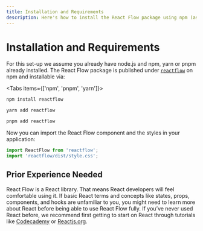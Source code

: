 ```yaml
---
title: Installation and Requirements
description: Here's how to install the React Flow package using npm (as reactflow), and how to include it in your own project
---
```


# Installation and Requirements

For this set-up we assume you already have node.js and npm, yarn or pnpm already installed.
The React Flow package is published under [`reactflow`](https://www.npmjs.com/package/reactflow) on npm and installable via:


<Tabs items={['npm', 'pnpm', 'yarn']}>
<Tab>

```bash copy
npm install reactflow
```

  </Tab>
  <Tab >

```bash copy
yarn add reactflow
```

  </Tab>
    <Tab>

```bash copy
pnpm add reactflow
```

  </Tab>
</Tabs>

Now you can import the React Flow component and the styles in your application:

```js
import ReactFlow from 'reactflow';
import 'reactflow/dist/style.css';
```

## Prior Experience Needed

React Flow is a React library. That means React developers will feel comfortable using it. If basic React terms and concepts like states, props, components, and hooks are unfamiliar to you, you might need to learn more about React before being able to use React Flow fully. If you’ve never used React before, we recommend first getting to start on React through tutorials like [Codecademy](https://www.notion.so/John-s-Guide-to-React-Flow-b7a435289bed481f8c73f9a4e112b8d6) or [Reactjs.org](https://reactjs.org/tutorial/tutorial.html).
